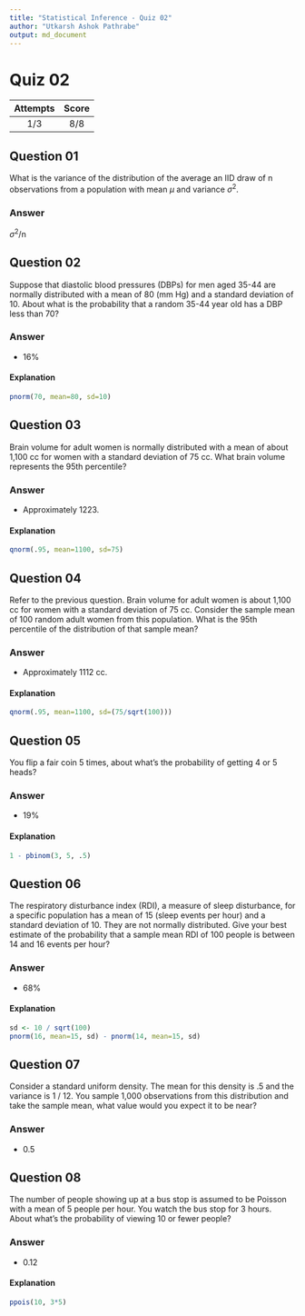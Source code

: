 ```yaml
---
title: "Statistical Inference - Quiz 02"
author: "Utkarsh Ashok Pathrabe"
output: md_document
---
```


Quiz 02
=======  

|Attempts|Score|  
|:------:|:---:|  
|   1/3  | 8/8 |  

Question 01
-----------  
What is the variance of the distribution of the average an IID draw of n observations from a population with mean $\mu$ and variance $\sigma^2$.  

### Answer  
$\sigma^2$/n  

Question 02
-----------  
Suppose that diastolic blood pressures (DBPs) for men aged 35-44 are normally distributed with a mean of 80 (mm Hg) and a standard deviation of 10. About what is the probability that a random 35-44 year old has a DBP less than 70?   

### Answer  
* 16%  

#### Explanation  
```r
pnorm(70, mean=80, sd=10)
```  

Question 03  
-----------  
Brain volume for adult women is normally distributed with a mean of about 1,100 cc for women with a standard deviation of 75 cc. What brain volume represents the 95th percentile?  

### Answer  
* Approximately 1223.  

#### Explanation  
```r
qnorm(.95, mean=1100, sd=75)
```  

Question 04
-----------  
Refer to the previous question. Brain volume for adult women is about 1,100 cc for women with a standard deviation of 75 cc. Consider the sample mean of 100 random adult women from this population. What is the 95th percentile of the distribution of that sample mean?  

### Answer  
* Approximately 1112 cc.  

#### Explanation  
```r
qnorm(.95, mean=1100, sd=(75/sqrt(100)))
```  

Question 05
-----------  
You flip a fair coin 5 times, about what's the probability of getting 4 or 5 heads?  

### Answer  
* 19%  

#### Explanation  
```r
1 - pbinom(3, 5, .5)
```  

Question 06
-----------  
The respiratory disturbance index (RDI), a measure of sleep disturbance, for a specific population has a mean of 15 (sleep events per hour) and a standard deviation of 10. They are not normally distributed. Give your best estimate of the probability that a sample mean RDI of 100 people is between 14 and 16 events per hour?  

### Answer  
* 68%  

#### Explanation  
```r
sd <- 10 / sqrt(100)
pnorm(16, mean=15, sd) - pnorm(14, mean=15, sd)
```  

Question 07
-----------  
Consider a standard uniform density. The mean for this density is .5 and the variance is 1 / 12. You sample 1,000 observations from this distribution and take the sample mean, what value would you expect it to be near?  

### Answer  
* 0.5  

Question 08
-----------  
The number of people showing up at a bus stop is assumed to be Poisson with a mean of 5 people per hour. You watch the bus stop for 3 hours. About what's the probability of viewing 10 or fewer people?  

### Answer  
* 0.12  

#### Explanation  
```r
ppois(10, 3*5)
```  